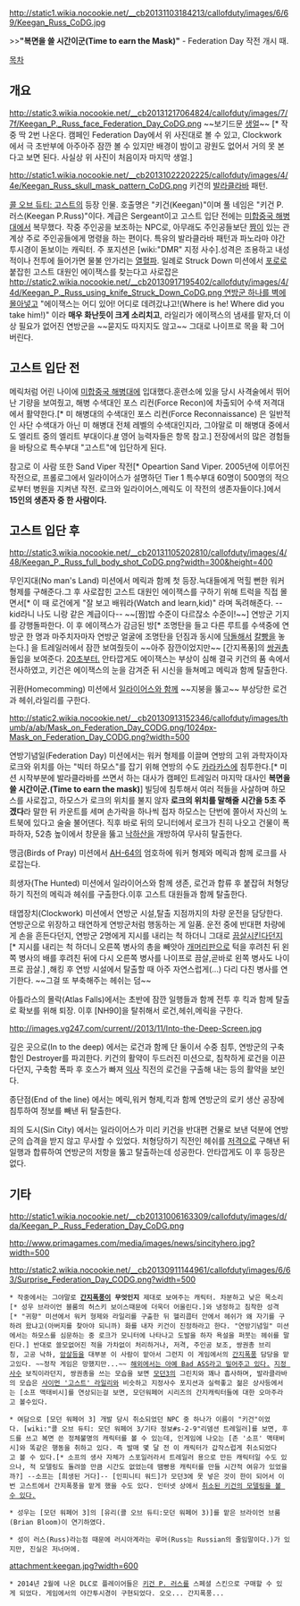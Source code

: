http://static1.wikia.nocookie.net/__cb20131103184213/callofduty/images/6/69/Keegan_Russ_CoDG.jpg

>>'''"복면을 쓸 시간이군(Time to earn the Mask)"''' - Federation Day 작전 개시 때.

[[목차]]
== 개요 ==
http://static3.wikia.nocookie.net/__cb20131217064824/callofduty/images/7/7f/Keegan_P._Russ_face_Federation_Day_CoDG.png
~~보기드문 [[생얼]]~~ [* 작 중 딱 2번 나온다. 캠페인 Federation Day에서 위 사진대로 볼 수 있고, Clockwork 에서 극 초반부에 아주아주 잠깐 볼 수 있지만 배경이 밤이고 광원도 없어서 거의 못 본다고 보면 된다. 사실상 위 사진이 처음이자 마지막 생얼.]

http://static1.wikia.nocookie.net/__cb20131022202225/callofduty/images/4/4e/Keegan_Russ_skull_mask_pattern_CoDG.png
키건의 [[발라클라바]] 패턴.

[[콜 오브 듀티: 고스트]]의 등장 인물. 호출명은 "키건(Keegan)"이며 풀 네임은 "키건 P.러스(Keegan P.Russ)"이다.
계급은 Sergeant이고 고스트 입단 전에는 [[미합중국 해병대]]에서 복무했다. 작중 주인공을 보조하는 NPC로, 아무래도 주인공들보단 [[짬]]이 있는 관계상 주로 주인공들에게 명령을 하는 편이다. 특유의 발라클라바 패턴과 파노라마 야간투시경이 돋보이는 캐릭터. 주 포지션은 [wiki:"DMR" 지정 사수].성격은 조용하고 내성적이나 전투에 들어가면 물불 안가리는 [[열혈]]파. 일례로 Struck Down 미션에서 [[포로]]로 붙잡힌 고스트 대원인 에이잭스를 찾는다고 사로잡은 [[http://static2.wikia.nocookie.net/__cb20130917195402/callofduty/images/4/4d/Keegan_P._Russ_using_knife_Struck_Down_CoDG.png 연방군 하나를 벽에 몰아넣고]] "에이잭스는 어디 있어! 어디로 데려갔냐고!(Where is he! Where did you take him!)" 이라 '''매우 화난듯이 크게 소리치고''', 라일리가 에이잭스의 냄새를 맡자,더 이상 필요가 없어진 연방군을 ~~묻지도 따지지도 않고~~ 그대로 나이프로 목을 확 그어버린다.

== 고스트 입단 전 ==
메릭처럼 어린 나이에 [[미합중국 해병대]]에 입대했다.훈련소에 있을 당시 사격술에서 뛰어난 기량을 보여줬고, 해병 수색대인 포스 리컨(Force Recon)에 차출되어 수색 저격대에서 활약한다.[* 미 해병대의 수색대인 포스 리컨(Force Reconnaissance) 은 일반적인 사단 수색대가 아닌 미 해병대 전체 레벨의 수색대인지라, 그야말로 미 해병대 중에서도 엘리트 중의 엘리트 부대이다.[http://en.wikipedia.org/wiki/Force_Recon #] 영어 능력자들은 항목 참고.] 전장에서의 많은 경험들을 바탕으로 특수부대 "고스트"에 입단하게 된다.

참고로 이 사람 또한 Sand Viper 작전[* Opeartion Sand Viper. 2005년에 이루어진 작전으로, 프롤로그에서 일라이어스가 설명하던 Tier 1 특수부대 60명이 500명의 적으로부터 병원을 지켜낸 작전. 로크와 일라이어스,메릭도 이 작전의 생존자들이다.]에서 '''15인의 생존자 중 한 사람이다.'''

== 고스트 입단 후 ==
http://static3.wikia.nocookie.net/__cb20131105202810/callofduty/images/4/48/Keegan_P._Russ_full_body_shot_CoDG.png?width=300&height=400

무인지대(No man's Land) 미션에서 메릭과 함께 첫 등장.늑대들에게 먹힐 뻔한 워커 형제를 구해준다.그 후 사로잡힌 고스트 대원인 에이잭스를 구하기 위해 트럭을 직접 몰면서[* 이 때 로건에게 "잘 보고 배워라(Watch and learn,kid)" 라며 독려해준다. --kid라니 나도 니랑 같은 계급이다-- ~~[짬]밥 수준이 다르잖소 수준이!~~] 연방군 기지를 강행돌파한다. 이 후 에이잭스가 감금된 방[* 조명탄을 들고 다른 루트를 수색중에 연방군 한 명과 마주치자마자 연방군 얼굴에 조명탄을 던짐과 동시에 [[닥돌]]해서 [[칼빵]]을 놓는다.] 을 트레일러에서 잠깐 보여줬듯이 ~~아주 잠깐이었지만~~ [간지폭풍]의 [[쌍권총]] 돌입을 보여준다. [http://youtu.be/blIGCMy3UEA 20초부터.] 안타깝게도 에이잭스는 부상이 심해 결국 키건의 품 속에서 전사하였고, 키건은 에이잭스의 눈을 감겨준 뒤 시신을 들쳐메고 메릭과 함께 탈출한다.

귀환(Homecomming) 미션에서 [http://i1.ytimg.com/vi/sjS9gOYAj1U/maxresdefault.jpg 일라이어스와 함께] ~~지붕을 뚫고~~ 부상당한 로건과 헤쉬,라일리를 구한다.

http://static2.wikia.nocookie.net/__cb20130913152346/callofduty/images/thumb/a/ab/Mask_on_Federation_Day_CODG.png/1024px-Mask_on_Federation_Day_CODG.png?width=500

연방기념일(Federation Day) 미션에서는 워커 형제를 이끌며 연방의 고위 과학자이자 로크와 위치를 아는 "빅터 하모스"를 잡기 위해 연방의 수도 [[카라카스]]에 침투한다.[* 미션 시작부분에 발라클라바를 쓰면서 하는 대사가 캠페인 트레일러 마지막 대사인 '''복면을 쓸 시간이군.(Time to earn the mask)'''] 빌딩에 침투해서 여러 적들을 사살하며 하모스를 사로잡고, 하모스가 로크의 위치를 불지 않자 '''로크의 위치를 말해줄 시간을 5초 주겠다'''라 말한 뒤 카운트를 세며 손가락을 하나씩 접자 하모스는 단번에 쫄아서 자신의 노트북에 있다고 술술 불어댄다. 직후 바로 뒤의 모니터에서 로크가 친히 나오고 건물이 폭파하자, 52층 높이에서 창문을 뚫고 [[낙하산]]을 개방하여 무사히 탈출한다.

맹금(Birds of Pray) 미션에서 [[AH-64]]의 엄호하에 워커 형제와 메릭과 함께 로크를 사로잡는다.

희생자(The Hunted) 미션에서 일라이어스와 함께 생존, 로건과 합류 후 붙잡혀 처형당하기 직전의 메릭과 헤쉬를 구출한다.이후 고스트 대원들과 함께 탈출한다.

태엽장치(Clockwork) 미션에서 연방군 시설,탈출 지점까지의 차량 운전을 담당한다. 연방군으로 위장하고 태연하게 연방군처럼 행동하는 게 일품. 운전 중에 반대편 차량에게 손을 흔든다던지, 연방군 2명에게 지시를 내리는 척 하더니 그대로 [[끔살]]시킨다던지 [* 지시를 내리는 척 하더니 오른쪽 병사의 총을 빼앗아 [[개머리판]]으로 턱을 후려친 뒤 왼쪽 병사의 배를 후려친 뒤에 다시 오른쪽 병사를 나이프로 끔살,곧바로 왼쪽 병사도 나이프로 끔살.] ,해킹 후 연방 시설에서 탈출할 때 아주 자연스럽게(...) 다리 다친 병사를 연기한다. ~~그걸 또 부축해주는 헤쉬는 덤~~

아틀라스의 몰락(Atlas Falls)에서는 초반에 잠깐 일행들과 함께 전투 후 킥과 함께 탈출로 확보를 위해 퇴장. 이후 [NH90]을 탈취해서 로건,헤쉬,메릭을 구한다.


http://images.vg247.com/current//2013/11/Into-the-Deep-Screen.jpg

깊은 곳으로(In to the deep) 에서는 로건과 함께 단 둘이서 수중 침투, 연방군의 구축함인 Destroyer를 파괴한다. 키건의 활약이 두드러진 미션으로, 침착하게 로건을 이끈다던지, 구축함 폭파 후 호스가 빠져 [[익사]] 직전의 로건을 구출해 내는 등의 활약을 보인다.

종단점(End of the line) 에서는 메릭,워커 형제,킥과 함께 연방군의 로키 생산 공장에 침투하여 정보를 빼낸 뒤 탈출한다.

죄의 도시(Sin City) 에서는 일라이어스가 미리 키건을 반대편 건물로 보낸 덕분에 연방군의 습격을 받지 않고 무사할 수 있었다. 처형당하기 직전인 헤쉬를 [[저격]]으로 구해낸 뒤 일행과 합류하여 연방군의 저항을 뚫고 탈출하는데 성공한다. 안타깝게도 이 후 등장은 없다.

== 기타 ==
http://static1.wikia.nocookie.net/__cb20131006163309/callofduty/images/d/da/Keegan_P._Russ_Federation_Day_CoDG.png

http://www.primagames.com/media/images/news/sincityhero.jpg?width=500

http://static2.wikia.nocookie.net/__cb20130911144961/callofduty/images/6/63/Surprise_Federation_Day_CODG.png?width=500

 * 작중에서는 그야말로 '''[[간지폭풍]]이 무엇인지''' 제대로 보여주는 캐릭터. 차분하고 낮은 목소리[* 성우 브라이언 블룸의 허스키 보이스때문에 더욱더 어울린다.]와 냉정하고 침착한 성격[* "귀향" 미션에서 워커 형제와 라일리를 구출한 뒤 헬리콥터 안에서 헤쉬가 왜 자기를 구하려 왔냐고(아버지를 찾아야 되니까) 화를 내자 키건이 진정하라고 한다. "연방기념일" 미션에서는 하모스를 심문하는 중 로크가 모니터에 나타나고 도발을 하자 욕설을 퍼붓는 헤쉬를 말린다.] 반대로 쓸모없어진 적을 가차없이 처리하거나, 저격, 주인공 보조, 쌍권총 브리칭, 고공 낙하, [[암살]]등을 대부분 이 사람이 맡아서 그런지 이 게임에서의 [[간지폭풍]] 담당을 맡고있다. ~~정작 게임은 망했지만...~~ [https://lh6.googleusercontent.com/proxy/FWfDGHPxVSvl5gEgxCfKXRaFdPnKzznIE5b0GPrqgaqNfAqql-02LPKRCY8EVzoSc7YKSdYjgbEfCdxpHHEhcT0BOGc%3Dw426-h240-n 해외에서는 아예 Bad ASS라고 밀어주고 있다.] [[지정 사수]] 보직이라던지, 쌍권총을 쓰는 모습을 보면 [[모던3]]의 그린치와 꽤나 흡사하며, 발라클라바의 모습은 [[사이먼 '고스트' 라일리]]와 비슷하고 지정사수 포지션과 실력좋고 젊은 상사등에서는 [소프 맥태비시]를 연상되는걸 보면, 모던워페어 시리즈의 간지캐릭터들에 대한 오마주라고 볼수있다.

 * 여담으로 [모던 워페어 3] 개발 당시 취소되었던 NPC 중 하나가 이름이 "키건"이었다. [wiki:"콜 오브 듀티: 모던 워페어 3/기타 정보#s-2-9"리뎀션 트레일러]를 보면, 후드를 쓰고 복면 쓴 정체불명의 캐릭터를 볼 수 있는데, 인게임에 나오는 [존 '소프' 맥태비시]와 똑같은 행동을 취하고 있다. 즉 발매 몇 달 전 이 캐릭터가 갑작스럽게 취소되었다고 볼 수 있다.[* 소프의 생사 자체가 스포일러라서 트레일러 용으로 만든 캐릭터일 수도 있으나, 적 모델링도 돌려쓸 만큼 시간도 없었는데 땜빵용 캐릭터를 만들 시간적 여유가 있었을까?] --소프는 [희생된 거다]-- [인피니티 워드]가 모던3에 못 넣은 것이 한이 되어서 이번 고스트에서 간지폭풍을 맡게 했을 수도 있다. 인터넷 상에서 [http://www.jakerowell.com/blog/wp-content/uploads/2011/11/mw3_jakerowell_char_keegan_contact0001.jpg 취소된 키건의 모델링을 볼 수 있다.] 

 * 성우는 [모던 워페어 3]의 [유리(콜 오브 듀티:모던 워페어 3)]를 맡은 브라이언 브룸(Brian Bloom)이 연기하였다.

 * 성이 러스(Russ)라는점 때문에 러시아계라는 루머(Russ는 Russian의 줄임말이다.)가 있지만, 진실은 저너머에.

attachment:keegan.jpg?width=600

 * 2014년 2월에 나온 DLC로 플레이어들은 [[키건 P. 러스]]를 스페셜 스킨으로 구매할 수 있게 되었다. 게임에서의 야간투시경이 구현되었다. 오오... 간지폭풍...
